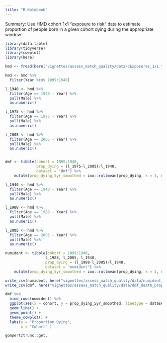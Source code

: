 ```yaml
---
title: "R Notebook"
---
```


Summary: Use HMD cohort 1x1 "exposure to risk" data to estimate proportion of people born in a given cohort dying during the appropriate window 


```r
library(data.table)
library(tidyverse)
library(cowplot)
library(here)
```


```r
hmd <- fread(here("vignettes/assess_match_quality/data/cExposures_1x1.txt"))
```


```r
hmd <- hmd %>% 
  filter(Year %in% 1899:1940) 
```

```r
l_1940 <- hmd %>% 
  filter(Age == 1940 - Year) %>% 
  pull(Male) %>% 
  as.numeric()

l_1975 <- hmd %>% 
  filter(Age == 1975 - Year) %>% 
  pull(Male) %>% 
  as.numeric()

l_2005 <- hmd %>% 
  filter(Age == 2005 - Year) %>% 
  pull(Male) %>% 
  as.numeric()


dmf <- tibble(cohort = 1899:1940,
              prop_dying = (l_1975-l_2005)/l_1940,
              dataset = "dmf") %>% 
    mutate(prop_dying_5yr_smoothed = zoo::rollmean(prop_dying, k = 3, na.pad = T)) 
```

```r
l_1940 <- hmd %>% 
  filter(Age == 1940 - Year) %>% 
  pull(Male) %>% 
  as.numeric()

l_1988 <- hmd %>% 
  filter(Age == 1988 - Year) %>% 
  pull(Male) %>% 
  as.numeric()

l_2005 <- hmd %>% 
  filter(Age == 2005 - Year) %>% 
  pull(Male) %>% 
  as.numeric()

numident <- tibble(cohort = 1899:1940,
                  l_1988, l_2005, l_1940,
                  prop_dying = (l_1988-l_2005)/l_1940,
                  dataset = "numident") %>% 
    mutate(prop_dying_5yr_smoothed = zoo::rollmean(prop_dying, k = 3, na.pad = T)) 

```


```r
write_csv(numident, here("vignettes/assess_match_quality/data/numident_death_prop.csv"))
write_csv(dmf, here("vignettes/assess_match_quality/data/dmf_death_prop.csv"))
```


```r
dmf %>% 
  bind_rows(numident) %>% 
  ggplot(aes(x = cohort, y = prop_dying_5yr_smoothed, linetype = dataset)) + 
  geom_line() + 
  geom_point() + 
  theme_cowplot() + 
  labs(y = "Proportion Dying",
       x = "Cohort" )

```

```r
gompertztrunc::get.
```

